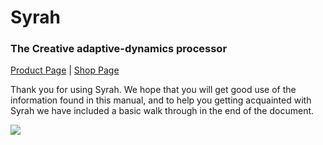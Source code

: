 # Syrah

### The Creative adaptive-dynamics processor
[Product Page](https://www.flux.audio/project/syrah/) 
| [Shop Page](https://shop.flux.audio/en_US/products/syrah)

Thank you for using Syrah. We hope that you will get good use of the information found in this manual, and to help
you getting acquainted with Syrah we have included a basic walk through in the end of the document.

![](https://flux-shared.s3.amazonaws.com/doc_images/Plugins/syrah/syrah_01.png)